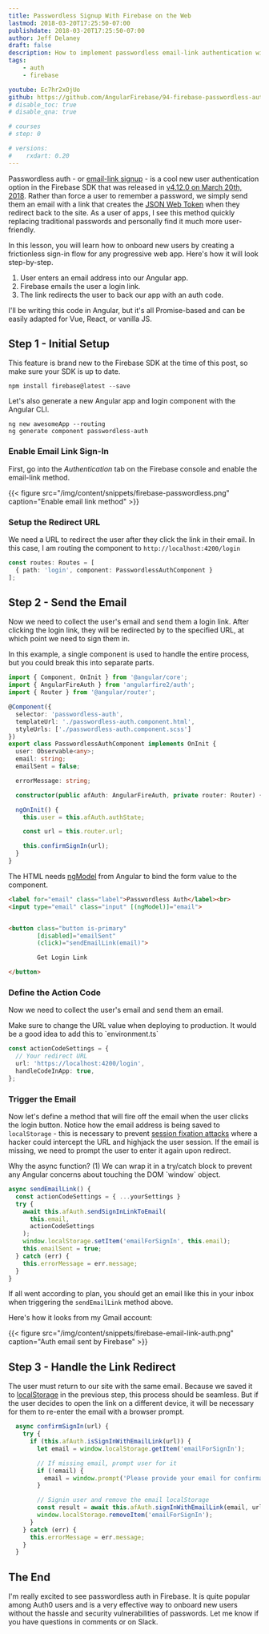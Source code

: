 ```yaml
---
title: Passwordless Signup With Firebase on the Web
lastmod: 2018-03-20T17:25:50-07:00
publishdate: 2018-03-20T17:25:50-07:00
author: Jeff Delaney
draft: false
description: How to implement passwordless email-link authentication with Firebase and Angular
tags: 
    - auth
    - firebase

youtube: Ec7hr2xOjUo
github: https://github.com/AngularFirebase/94-firebase-passwordless-auth
# disable_toc: true
# disable_qna: true

# courses
# step: 0

# versions:
#    rxdart: 0.20
---
```

Passwordless auth - or [email-link signup](https://firebase.google.com/docs/auth/web/email-link-auth) - is a cool new user authentication option in the Firebase SDK that was released in [v4.12.0 on March 20th, 2018](https://firebase.google.com/support/release-notes/js#4.12.0). Rather than force a user to remember a password, we simply send them an email with a link that creates the [JSON Web Token](https://jwt.io/) when they redirect back to the site. As a user of apps, I see this method quickly replacing traditional passwords and personally find it much more user-friendly.  

In this lesson, you will learn how to onboard new users by creating a frictionless sign-in flow for any progressive web app. Here's how it will look step-by-step. 

1. User enters an email address into our Angular app.
2. Firebase emails the user a login link.
3. The link redirects the user to back our app with an auth code. 

<p class="tip">I'll be writing this code in Angular, but it's all Promise-based and can be easily adapted for Vue, React, or vanilla JS.</p>  

## Step 1 - Initial Setup

This feature is brand new to the Firebase SDK at the time of this post, so make sure your SDK is up to date. 

```shell
npm install firebase@latest --save
```

Let's also generate a new Angular app and login component with the Angular CLI. 

```shell
ng new awesomeApp --routing
ng generate component passwordless-auth
```

### Enable Email Link Sign-In

First, go into the *Authentication* tab on the Firebase console and enable the email-link method. 


{{< figure src="/img/content/snippets/firebase-passwordless.png" caption="Enable email link method" >}}

### Setup the Redirect URL

We need a URL to redirect the user after they click the link in their email. In this case, I am routing the component to `http://localhost:4200/login`

```typescript
const routes: Routes = [
  { path: 'login', component: PasswordlessAuthComponent }
];
```

## Step 2 - Send the Email

Now we need to collect the user's email and send them a login link. After clicking the login link, they will be redirected by to the specified URL, at which point we need to sign them in. 

In this example, a single component is used to handle the entire process, but you could break this into separate parts.

```typescript
import { Component, OnInit } from '@angular/core';
import { AngularFireAuth } from 'angularfire2/auth';
import { Router } from '@angular/router';

@Component({
  selector: 'passwordless-auth',
  templateUrl: './passwordless-auth.component.html',
  styleUrls: ['./passwordless-auth.component.scss']
})
export class PasswordlessAuthComponent implements OnInit {
  user: Observable<any>;
  email: string;
  emailSent = false;

  errorMessage: string;

  constructor(public afAuth: AngularFireAuth, private router: Router) {}

  ngOnInit() {
    this.user = this.afAuth.authState;

    const url = this.router.url;

    this.confirmSignIn(url);
  }
}
```

The HTML needs [ngModel](https://angular.io/api/forms/NgModel) from Angular to bind the form value to the component. 

```html
<label for="email" class="label">Passwordless Auth</label><br>
<input type="email" class="input" [(ngModel)]="email">


<button class="button is-primary" 
        [disabled]="emailSent" 
        (click)="sendEmailLink(email)">

        Get Login Link

</button>
```

### Define the Action Code

Now we need to collect the user's email and send them an email. 

<p class="info">Make sure to change the URL value when deploying to production. It would be a good idea to add this to `environment.ts`</p>

```typescript
const actionCodeSettings = {
  // Your redirect URL
  url: 'https://localhost:4200/login', 
  handleCodeInApp: true,
};
```

### Trigger the Email

Now let's define a method that will fire off the email when the user clicks the login button.  Notice how the email address is being saved to `localStorage` - this is necessary to prevent [session fixation attacks](https://en.wikipedia.org/wiki/Session_fixation) where a hacker could intercept the URL and highjack the user session. If the email is missing, we need to prompt the user to enter it again upon redirect.  

<p class="info">Why the async function? (1) We can wrap it in a try/catch block to prevent any Angular concerns about touching the DOM `window` object.</p>

```typescript
async sendEmailLink() {
  const actionCodeSettings = { ...yourSettings }
  try {
    await this.afAuth.sendSignInLinkToEmail(
      this.email,
      actionCodeSettings
    );
    window.localStorage.setItem('emailForSignIn', this.email);
    this.emailSent = true;
  } catch (err) {
    this.errorMessage = err.message;
  }
}
```

If all went according to plan, you should get an email like this in your inbox when triggering the `sendEmailLink` method above. 

Here's how it looks from my Gmail account:

{{< figure src="/img/content/snippets/firebase-email-link-auth.png" caption="Auth email sent by Firebase" >}}


## Step 3 - Handle the Link Redirect

The user must return to our site with the same email. Because we saved it to [localStorage](https://developer.mozilla.org/en-US/docs/Web/API/Window/localStorage) in the previous step, this process should be seamless. But if the user decides to open the link on a different device, it will be necessary for them to re-enter the email with a browser prompt. 

```typescript
  async confirmSignIn(url) {
    try {
      if (this.afAuth.isSignInWithEmailLink(url)) {
        let email = window.localStorage.getItem('emailForSignIn');

        // If missing email, prompt user for it
        if (!email) {
          email = window.prompt('Please provide your email for confirmation');
        }

        // Signin user and remove the email localStorage
        const result = await this.afAuth.signInWithEmailLink(email, url);
        window.localStorage.removeItem('emailForSignIn');
      }
    } catch (err) {
      this.errorMessage = err.message;
    }
  }
```

## The End

I'm really excited to see passwordless auth in Firebase. It is quite popular among Auth0 users and is a very effective way to onboard new users without the hassle and security vulnerabilities of passwords. Let me know if you have questions in comments or on Slack. 